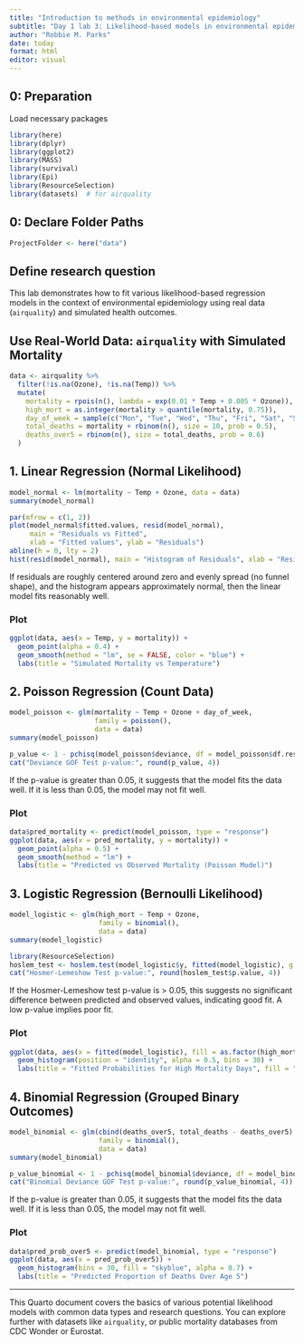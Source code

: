 ```yaml
---
title: "Introduction to methods in environmental epidemiology"
subtitle: "Day 1 lab 3: Likelihood-based models in environmental epidemiology"
author: "Robbie M. Parks"
date: today
format: html
editor: visual
---
```



::: {.cell}
## 0: Preparation

Load necessary packages

```r
library(here)
library(dplyr)
library(ggplot2)
library(MASS)
library(survival)
library(Epi)
library(ResourceSelection)
library(datasets)  # for airquality
```
:::

::: {.cell}
## 0: Declare Folder Paths
```r
ProjectFolder <- here("data")
```
:::

## Define research question

This lab demonstrates how to fit various likelihood-based regression models in the context of environmental epidemiology using real data (`airquality`) and simulated health outcomes.

## Use Real-World Data: `airquality` with Simulated Mortality

```r
data <- airquality %>%
  filter(!is.na(Ozone), !is.na(Temp)) %>%
  mutate(
    mortality = rpois(n(), lambda = exp(0.01 * Temp + 0.005 * Ozone)),
    high_mort = as.integer(mortality > quantile(mortality, 0.75)),
    day_of_week = sample(c("Mon", "Tue", "Wed", "Thu", "Fri", "Sat", "Sun"), n(), replace = TRUE),
    total_deaths = mortality + rbinom(n(), size = 10, prob = 0.5),
    deaths_over5 = rbinom(n(), size = total_deaths, prob = 0.6)
  )
```

## 1. Linear Regression (Normal Likelihood)

```r
model_normal <- lm(mortality ~ Temp + Ozone, data = data)
summary(model_normal)
```

```r
par(mfrow = c(1, 2))
plot(model_normal$fitted.values, resid(model_normal),
     main = "Residuals vs Fitted",
     xlab = "Fitted values", ylab = "Residuals")
abline(h = 0, lty = 2)
hist(resid(model_normal), main = "Histogram of Residuals", xlab = "Residuals")
```

If residuals are roughly centered around zero and evenly spread (no funnel shape), and the histogram appears approximately normal, then the linear model fits reasonably well.

### Plot

```r
ggplot(data, aes(x = Temp, y = mortality)) +
  geom_point(alpha = 0.4) +
  geom_smooth(method = "lm", se = FALSE, color = "blue") +
  labs(title = "Simulated Mortality vs Temperature")
```

## 2. Poisson Regression (Count Data)

```r
model_poisson <- glm(mortality ~ Temp + Ozone + day_of_week, 
                     family = poisson(), 
                     data = data)
summary(model_poisson)
```

```r
p_value <- 1 - pchisq(model_poisson$deviance, df = model_poisson$df.residual)
cat("Deviance GOF Test p-value:", round(p_value, 4))
```

If the p-value is greater than 0.05, it suggests that the model fits the data well. If it is less than 0.05, the model may not fit well.

### Plot

```r
data$pred_mortality <- predict(model_poisson, type = "response")
ggplot(data, aes(x = pred_mortality, y = mortality)) +
  geom_point(alpha = 0.5) +
  geom_smooth(method = "lm") +
  labs(title = "Predicted vs Observed Mortality (Poisson Model)")
```

## 3. Logistic Regression (Bernoulli Likelihood)

```r
model_logistic <- glm(high_mort ~ Temp + Ozone, 
                      family = binomial(), 
                      data = data)
summary(model_logistic)
```

```r
library(ResourceSelection)
hoslem_test <- hoslem.test(model_logistic$y, fitted(model_logistic), g = 10)
cat("Hosmer-Lemeshow Test p-value:", round(hoslem_test$p.value, 4))
```

If the Hosmer-Lemeshow test p-value is > 0.05, this suggests no significant difference between predicted and observed values, indicating good fit. A low p-value implies poor fit.

### Plot

```r
ggplot(data, aes(x = fitted(model_logistic), fill = as.factor(high_mort))) +
  geom_histogram(position = "identity", alpha = 0.5, bins = 30) +
  labs(title = "Fitted Probabilities for High Mortality Days", fill = "High Mortality")
```

## 4. Binomial Regression (Grouped Binary Outcomes)

```r
model_binomial <- glm(cbind(deaths_over5, total_deaths - deaths_over5) ~ Temp + Ozone, 
                      family = binomial(), 
                      data = data)
summary(model_binomial)
```

```r
p_value_binomial <- 1 - pchisq(model_binomial$deviance, df = model_binomial$df.residual)
cat("Binomial Deviance GOF Test p-value:", round(p_value_binomial, 4))
```

If the p-value is greater than 0.05, it suggests that the model fits the data well. If it is less than 0.05, the model may not fit well.

### Plot

```r
data$pred_prob_over5 <- predict(model_binomial, type = "response")
ggplot(data, aes(x = pred_prob_over5)) +
  geom_histogram(bins = 30, fill = "skyblue", alpha = 0.7) +
  labs(title = "Predicted Proportion of Deaths Over Age 5")
```

---

This Quarto document covers the basics of various potential likelihood models with common data types and research questions. You can explore further with datasets like `airquality`, or public mortality databases from CDC Wonder or Eurostat.
